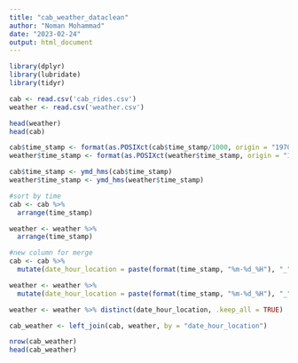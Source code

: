 ```yaml
---
title: "cab_weather_dataclean"
author: "Noman Mohammad"
date: "2023-02-24"
output: html_document
---
```


```r
library(dplyr)
library(lubridate)
library(tidyr)

cab <- read.csv('cab_rides.csv')
weather <- read.csv('weather.csv')

head(weather)
head(cab)

cab$time_stamp <- format(as.POSIXct(cab$time_stamp/1000, origin = "1970-01-01"), "%Y-%m-%d %H:%M:%S")
weather$time_stamp <- format(as.POSIXct(weather$time_stamp, origin = "1970-01-01"), "%Y-%m-%d %H:%M:%S")

cab$time_stamp <- ymd_hms(cab$time_stamp)
weather$time_stamp <- ymd_hms(weather$time_stamp)

#sort by time
cab <- cab %>% 
  arrange(time_stamp)

weather <- weather %>% 
  arrange(time_stamp)

#new column for merge
cab <- cab %>% 
  mutate(date_hour_location = paste(format(time_stamp, "%m-%d_%H"), "_", source))

weather <- weather %>% 
  mutate(date_hour_location = paste(format(time_stamp, "%m-%d_%H"), "_", location))

weather <- weather %>% distinct(date_hour_location, .keep_all = TRUE)

cab_weather <- left_join(cab, weather, by = "date_hour_location")
```

```r
nrow(cab_weather)
head(cab_weather)
```
